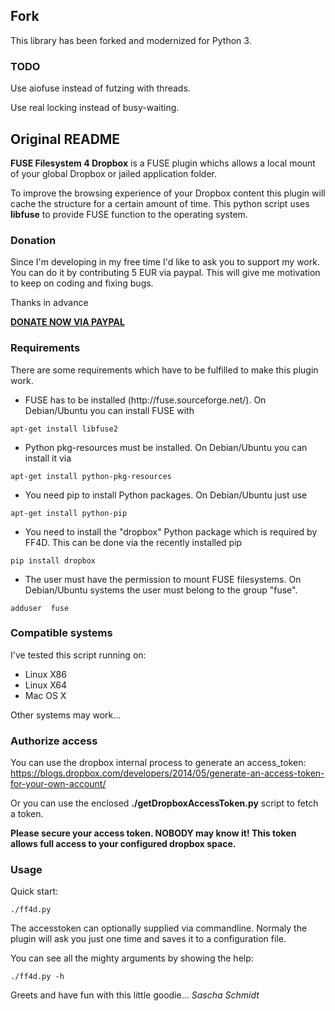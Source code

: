 == Fork ==

This library has been forked and modernized for Python 3.

=== TODO ===

Use aiofuse instead of futzing with threads.

Use real locking instead of busy-waiting.

== Original README ==

'''FUSE Filesystem 4 Dropbox''' is a FUSE plugin whichs allows a local mount of your
global Dropbox or jailed application folder.

To improve the browsing experience of your Dropbox content this plugin will cache
the structure for a certain amount of time. This python script uses '''libfuse''' to
provide FUSE function to the operating system.

=== Donation ===
Since I'm developing in my free time I'd like to ask you to support my work.
You can do it by contributing 5 EUR via paypal. This will give me motivation
to keep on coding and fixing bugs.

Thanks in advance

[https://www.paypal.com/cgi-bin/webscr?no_note=0&lc=US&business=realriot%40realriot.de&item_name=GitHub+-+ff4d&cmd=_donations&currency_code=USD '''DONATE NOW VIA PAYPAL''']

=== Requirements ===
There are some requirements which have to be fulfilled to make this plugin work.
* FUSE has to be installed (http://fuse.sourceforge.net/). On Debian/Ubuntu you can install FUSE with
 apt-get install libfuse2
* Python pkg-resources must be installed. On Debian/Ubuntu you can install it via
 apt-get install python-pkg-resources
* You need pip to install Python packages. On Debian/Ubuntu just use
 apt-get install python-pip
* You need to install the "dropbox" Python package which is required by FF4D. This can be done via the recently installed pip
 pip install dropbox
* The user must have the permission to mount FUSE filesystems. On Debian/Ubuntu systems the user must belong to the group "fuse".
 adduser <user> fuse

=== Compatible systems ===
I've tested this script running on:

* Linux X86
* Linux X64
* Mac OS X

Other systems may work...

=== Authorize access ===
You can use the dropbox internal process to generate an access_token:
https://blogs.dropbox.com/developers/2014/05/generate-an-access-token-for-your-own-account/

Or you can use the enclosed '''./getDropboxAccessToken.py''' script to fetch a token.

'''Please secure your access token. NOBODY may know it! This token allows full access
to your configured dropbox space.'''

=== Usage ===
Quick start:

 ./ff4d.py <mount folder>

The accesstoken can optionally supplied via commandline. Normaly the plugin will ask you just one time
and saves it to a configuration file.

You can see all the mighty arguments by showing the help:

 ./ff4d.py -h

Greets and have fun with this little goodie...
''Sascha Schmidt''
